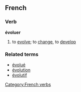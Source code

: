 ==French==
===Verb===
[[Category:French verbs]]
'''évoluer'''
# to [[evolve]]; to [[change]], to [[develop]]

===Related terms===
*[[évolué]]
*[[évolution]]
*[[évolutif]]